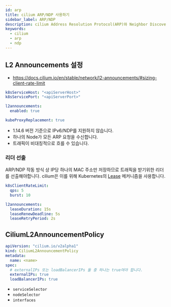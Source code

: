 ```yaml
---
id: arp
title: cilium ARP/NDP 사용하기
sidebar_label: ARP/NDP
description: cilium Address Resolution Protocol(ARP)와 Neighbor Discovery Protocol(NDP) 사용하기
keywords:
  - cilium
  - arp
  - ndp
---
```


## L2 Announcements 설정

- https://docs.cilium.io/en/stable/network/l2-announcements/#sizing-client-rate-limit

```yaml title="cilium-values.yaml"
k8sServiceHost: "<apiServerHost>"
k8sServicePort: "<apiServerPort>"

l2announcements:
  enabled: true

kubeProxyReplacement: true
```

- 1.14.6 버전 기준으로 IPv6/NDP를 지원하지 않습니다.
- 하나의 Node가 모든 ARP 요청을 수신합니다.
- 트래픽이 비대칭적으로 흐를 수 있습니다.

### 리더 선출

ARP/NDP 작동 방식 상 IP당 하나의 MAC 주소만 저장하므로 트래픽을 받기위한 리더를 선출해야합니다. cilium은 이를 위해 Kubernetes의 [Lease](https://kubernetes.io/docs/concepts/architecture/leases/) 메커니즘을 사용합니다.

```yaml title="cilium-values.yaml"
k8sClientRateLimit:
  qps: 5
  burst: 10

l2announcements:
  leaseDuration: 15s
  leaseRenewDeadline: 5s
  leaseRetryPeriod: 2s
```

## CiliumL2AnnouncementPolicy

```yaml
apiVersion: "cilium.io/v2alpha1"
kind: CiliumL2AnnouncementPolicy
metadata:
  name: <name>
spec:
  # externalIPs 또는 loadBalancerIPs 둘 중 하나는 true여야 합니다.
  externalIPs: true
  loadBalancerIPs: true
```

- `serviceSelector`
- `nodeSelector`
- `interfaces`
